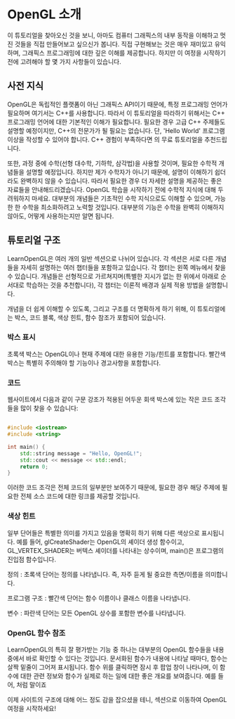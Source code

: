 # OpenGL 소개

이 튜토리얼을 찾아오신 것을 보니, 아마도 컴퓨터 그래픽스의 내부 동작을 이해하고 멋진 것들을 직접 만들어보고 싶으신가 봅니다. 직접 구현해보는 것은 매우 재미있고 유익하며, 그래픽스 프로그래밍에 대한 깊은 이해를 제공합니다. 하지만 이 여정을 시작하기 전에 고려해야 할 몇 가지 사항들이 있습니다.

## 사전 지식

OpenGL은 독립적인 플랫폼이 아닌 그래픽스 API이기 때문에, 특정 프로그래밍 언어가 필요하며 여기서는 C++를 사용합니다. 따라서 이 튜토리얼을 따라하기 위해서는 C++ 프로그래밍 언어에 대한 기본적인 이해가 필요합니다. 필요한 경우 고급 C++ 주제들도 설명할 예정이지만, C++의 전문가가 될 필요는 없습니다. 단, 'Hello World' 프로그램 이상을 작성할 수 있어야 합니다. C++ 경험이 부족하다면  <LinkBlock url="https://www.learncpp.com" text="Learn Cpp"/> 의 무료 튜토리얼을 추천드립니다.

또한, 과정 중에 수학(선형 대수학, 기하학, 삼각법)을 사용할 것이며, 필요한 수학적 개념들을 설명할 예정입니다. 하지만 제가 수학자가 아니기 때문에, 설명이 이해하기 쉽더라도 완벽하지 않을 수 있습니다. 따라서 필요한 경우 더 자세한 설명을 제공하는 좋은 자료들을 안내해드리겠습니다. OpenGL 학습을 시작하기 전에 수학적 지식에 대해 두려워하지 마세요. 대부분의 개념들은 기초적인 수학 지식으로도 이해할 수 있으며, 가능한 한 수학을 최소화하려고 노력할 것입니다. 대부분의 기능은 수학을 완벽히 이해하지 않아도, 어떻게 사용하는지만 알면 됩니다.

## 튜토리얼 구조

LearnOpenGL은 여러 개의 일반 섹션으로 나뉘어 있습니다. 각 섹션은 서로 다른 개념들을 자세히 설명하는 여러 챕터들을 포함하고 있습니다. 각 챕터는 왼쪽 메뉴에서 찾을 수 있습니다. 개념들은 선형적으로 가르쳐지며(특별한 지시가 없는 한 위에서 아래로 순서대로 학습하는 것을 추천합니다), 각 챕터는 이론적 배경과 실제 적용 방법을 설명합니다.

개념을 더 쉽게 이해할 수 있도록, 그리고 구조를 더 명확하게 하기 위해, 이 튜토리얼에는 박스, 코드 블록, 색상 힌트, 함수 참조가 포함되어 있습니다.

### 박스 표시

<Info>
초록색 박스는 OpenGL이나 현재 주제에 대한 유용한 기능/힌트를 포함합니다.
</Info>

<Warning>
빨간색 박스는 특별히 주의해야 할 기능이나 경고사항을 포함합니다.
</Warning>

### 코드
웹사이트에서 다음과 같이 구문 강조가 적용된 어두운 회색 박스에 있는 작은 코드 조각들을 많이 찾을 수 있습니다:


```cpp

#include <iostream>
#include <string>

int main() {
    std::string message = "Hello, OpenGL!";
    std::cout << message << std::endl;
    return 0;
}
```

이러한 코드 조각은 전체 코드의 일부분만 보여주기 때문에, 필요한 경우 해당 주제에 필요한 전체 소스 코드에 대한 링크를 제공할 것입니다.

### 색상 힌트
일부 단어들은 특별한 의미를 가지고 있음을 명확히 하기 위해 다른 색상으로 표시됩니다. 예를 들어, <Green>glCreateShader</Green>는 OpenGL의 셰이더 생성 함수이고, <Blue>GL_VERTEX_SHADER</Blue>는 버텍스 셰이더를 나타내는 상수이며, <Red>main()</Red>은 프로그램의 진입점 함수입니다.

<Green>정의</Green> : 초록색 단어는 정의를 나타냅니다. 즉, 자주 듣게 될 중요한 측면/이름을 의미합니다.

<Red>프로그램 구조</Red> : 빨간색 단어는 함수 이름이나 클래스 이름을 나타냅니다. 

<Blue>변수</Blue> : 파란색 단어는 모든 OpenGL 상수를 포함한 변수를 나타냅니다.


### OpenGL 함수 참조
LearnOpenGL의 특히 잘 평가받는 기능 중 하나는 대부분의 OpenGL 함수들을 내용 중에서 바로 확인할 수 있다는 것입니다. 문서화된 함수가 내용에 나타날 때마다, 함수는 살짝 밑줄이 그어져 표시됩니다. 함수 위를 클릭하면 잠시 후 팝업 창이 나타나며, 이 함수에 대한 관련 정보와 함수가 실제로 하는 일에 대한 좋은 개요를 보여줍니다.
예를 들어, <Func
  name="glEnable"
  params='[{"name":"cap","type":"GLenum","description":"OpenGL 기능을 나타내는 상수 값(GL capability)을 지정합니다."}]'
  description="glEnable 함수는 OpenGL에서 여러 상태 옵션이나 기능(예: 깊이 테스트, 알파 블렌딩 등)을 활성화할 수 있게 해줍니다. 기능이 한 번 활성화되면, glDisable 함수를 사용해 비활성화하기 전까지는 계속 활성화된 상태로 유지됩니다."
  example="glEnable(GL_DEPTH_TEST);"
  tags='["Initialization"]'
/> 처럼 말이죠 

이제 사이트의 구조에 대해 어느 정도 감을 잡으셨을 테니, <LinkBlock url="https://learnopenglkr.com/#opengl" text="시작하기"/> 섹션으로 이동하여 OpenGL 여정을 시작하세요!
